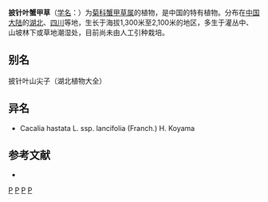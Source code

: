 {{Speciesbox
| name = 披针叶蟹甲草
| status = 
| status_system = 
| image =
| genus = Parasenecio
| species = lancifolia
| authority = (Franch.) [[陈艺林|Y. L. Chen]]
}}

'''披针叶蟹甲草'''（[[学名|学名]]：{{lang|la|''Parasenecio lancifolia''}}）为[[菊科|菊科]][[蟹甲草属|蟹甲草属]]的植物，是中国的特有植物。分布在[[中国大陆|中国大陆]]的[[湖北|湖北]]、[[四川|四川]]等地，生长于海拔1,300米至2,100米的地区，多生于灌丛中、山坡林下或草地潮湿处，目前尚未由人工引种栽培。

== 别名 ==
披针叶山尖子（湖北植物大全）

== 异名 ==
* Cacalia hastata L. ssp. lancifolia (Franch.) H. Koyama

== 参考文献 ==
<div class="references-small">
* {{cite web| url =http://www.bioinfo.cn/db05/KmzwSpecies.php?action=view&id=5141| title =披针叶蟹甲草| work =《中国高等植物数据库全库》| publisher =中国科学院微生物研究所| author =昆明植物研究所| accessdate =2009-02-25| deadurl =yes| archiveurl =https://web.archive.org/web/20160305082815/http://www.bioinfo.cn/db05/KmzwSpecies.php?action=view&id=5141| archivedate =2016-03-05}}
</div>

[[Category:蟹甲草属|P]]
[[Category:中國特有植物|P]]
[[Category:湖北植物|P]]
[[Category:四川植物|P]]